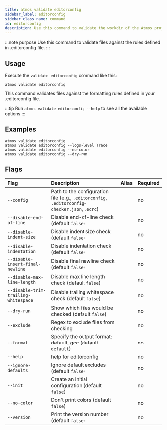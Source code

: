 ```yaml
---
title: atmos validate editorconfig
sidebar_label: editorconfig
sidebar_class_name: command
id: editorconfig
description: Use this command to validate the workdir of the Atmos project against the rules defined in the .editorconfig file.
---
```


:::note purpose
Use this command to validate files against the rules defined in .editorconfig file.
:::

<Screengrab title="atmos validate editorconfig --help" slug="atmos-validate-editorconfig--help" />

## Usage

Execute the `validate editorconfig` command like this:

```shell
atmos validate editorconfig
```

This command validates files against the formatting rules defined in your .editorconfig file.

:::tip
Run `atmos validate editorconfig --help` to see all the available options
:::

## Examples

```shell
atmos validate editorconfig
atmos validate editorconfig --logs-level Trace
atmos validate editorconfig --no-color
atmos validate editorconfig --dry-run
```

## Flags

| Flag                                 | Description                                                                                   | Alias | Required |
|:-------------------------------------|:----------------------------------------------------------------------------------------------|:------|:---------|
| `--config`                           | Path to the configuration file (e.g., `.editorconfig`, `.editorconfig-checker.json`, `.ecrc`) |       | no       |
| `--disable-end-of-line`              | Disable end-of-line check (default `false`)                                                   |       | no       |
| `--disable-indent-size`              | Disable indent size check (default `false`)                                                   |       | no       |
| `--disable-indentation`              | Disable indentation check (default `false`)                                                   |       | no       |
| `--disable-insert-final-newline`     | Disable final newline check (default `false`)                                                 |       | no       |
| `--disable-max-line-length`          | Disable max line length check (default `false`)                                               |       | no       |
| `--disable-trim-trailing-whitespace` | Disable trailing whitespace check (default `false`)                                           |       | no       |
| `--dry-run`                          | Show which files would be checked (default `false`)                                           |       | no       |
| `--exclude`                          | Regex to exclude files from checking                                                          |       | no       |
| `--format`                           | Specify the output format: default, gcc (default `default`)                                   |       | no       |
| `--help`                             | help for editorconfig                                                                         |       | no       |
| `--ignore-defaults`                  | Ignore default excludes (default `false`)                                                     |       | no       |
| `--init`                             | Create an initial configuration (default `false`)                                             |       | no       |
| `--no-color`                         | Don't print colors (default `false`)                                                          |       | no       |
| `--version`                          | Print the version number (default `false`)                                                    |       | no       |
